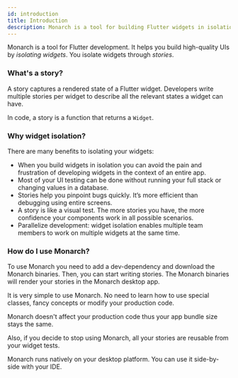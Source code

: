 ```yaml
---
id: introduction
title: Introduction
description: Monarch is a tool for building Flutter widgets in isolation. It makes it easy to build, test and debug complex UIs.
---
```


Monarch is a tool for Flutter development. It helps you build high-quality UIs 
by _isolating widgets_. You isolate widgets through _stories_.

### What's a story?
A story captures a rendered state of a Flutter widget. Developers write 
multiple stories per widget to describe all the relevant states 
a widget can have.

In code, a story is a function that returns a `Widget`.

### Why widget isolation?
There are many benefits to isolating your widgets:
- When you build widgets in isolation you can avoid the pain and frustration of developing 
widgets in the context of an entire app.
- Most of your UI testing can be done without running your full 
stack or changing values in a database.
- Stories help you pinpoint bugs quickly. It’s more efficient than debugging 
using entire screens.
- A story is like a visual test. The more stories you have, the more 
confidence your components work in all possible scenarios.
- Parallelize development: widget isolation enables multiple team members 
to work on multiple widgets at the same time.

### How do I use Monarch?
To use Monarch you need to add a dev-dependency and download the Monarch binaries.
Then, you can start writing stories. The Monarch binaries will render your stories in the 
Monarch desktop app.

It is very simple to use Monarch. No need to learn how to use special classes, fancy 
concepts or modify your production code.

Monarch doesn't affect your production code thus your app bundle size stays the same.

Also, if you decide to stop using Monarch, all your stories are reusable 
from your widget tests.

Monarch runs natively on your desktop platform. You can use it side-by-side with your IDE.